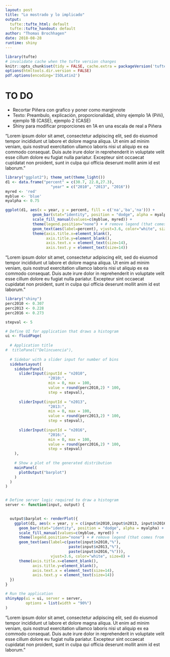```yaml
---
layout: post
title: "Lo mostrado y lo implicado"
output:
  tufte::tufte_html: default
  tufte::tufte_handout: default
author: "Thomas Brochhagen"
date: 2018-08-28
runtime: shiny
---
```

```r
library(tufte)
# invalidate cache when the tufte version changes
knitr::opts_chunk$set(tidy = FALSE, cache.extra = packageVersion('tufte'))
options(htmltools.dir.version = FALSE)
pdf.options(encoding='ISOLatin2')
```

# TO DO
* Recortar Piñera con grafico y poner como marginnote
* Texto: Preambulo, explicación, proporcionalidad, shiny ejemplo 1A (Piñi), ejemplo 1B (CASE), ejemplo 2 (CASE)
* Shiny para modificar proporciones en 1A en una escala de real a Piñera


"Lorem ipsum dolor sit amet, consectetur adipiscing elit, sed do eiusmod tempor incididunt ut labore et dolore magna aliqua. Ut enim ad minim veniam, quis nostrud exercitation ullamco laboris nisi ut aliquip ex ea commodo consequat. Duis aute irure dolor in reprehenderit in voluptate velit esse cillum dolore eu fugiat nulla pariatur. Excepteur sint occaecat cupidatat non proident, sunt in culpa qui officia deserunt mollit anim id est laborum."

```r
library("ggplot2"); theme_set(theme_light())
d1 <- data.frame("percent" = c(30.7, 22.8,27.3),
                    "year" = c("2010", "2013", "2016"))
myred <- 'red'
myblue <- 'blue'
myalpha <- 0.75
```

```r
ggplot(d1, aes(x = year, y = percent, fill = c('na','ba','na'))) +
            geom_bar(stat="identity", position = "dodge", alpha = myalpha) +
            scale_fill_manual(values=c(myblue, myred)) +
            theme(legend.position="none") + # remove legend (that comes from dummy categories)
            geom_text(aes(label=percent), vjust=3.6, color="white", size=8) +
            theme(axis.title.x=element_blank(),
                  axis.title.y=element_blank(),
                  axis.text.x = element_text(size=14),
                  axis.text.y = element_text(size=14))
```


"Lorem ipsum dolor sit amet, consectetur adipiscing elit, sed do eiusmod tempor incididunt ut labore et dolore magna aliqua. Ut enim ad minim veniam, quis nostrud exercitation ullamco laboris nisi ut aliquip ex ea commodo consequat. Duis aute irure dolor in reprehenderit in voluptate velit esse cillum dolore eu fugiat nulla pariatur. Excepteur sint occaecat cupidatat non proident, sunt in culpa qui officia deserunt mollit anim id est laborum."



```r
library("shiny")
perc2010 <- 0.307
perc2013 <- 0.228
perc2016 <- 0.273

stepval <- 5

# Define UI for application that draws a histogram
ui <- fluidPage(
  
  # Application title
#  titlePanel("Delincuencia"),
  
  # Sidebar with a slider input for number of bins 
  sidebarLayout(
    sidebarPanel(
      sliderInput(inputId = "n2010",
                   "2010:",
                   min = 0, max = 100,
                   value = round(perc2010,2) * 100,
                   step = stepval),
      
      sliderInput(inputId = "n2013",
                   "2013:",
                   min = 0, max = 100,
                   value = round(perc2013,2) * 100,
                   step = stepval),
      
      sliderInput(inputId = "n2016",
                   "2016:",
                   min = 0, max = 100,
                   value = round(perc2016,2) * 100,
                   step = stepval)
    ),
    
    # Show a plot of the generated distribution
    mainPanel(
      plotOutput("barplot")
    )
  )
)


# Define server logic required to draw a histogram
server <- function(input, output) {

  
  output$barplot <- renderPlot({
    ggplot(d1, aes(x = year, y = c(input$n2010,input$n2013, input$n2016), fill = c('na','ba','na'))) +
      geom_bar(stat="identity", position = "dodge", alpha = myalpha) +
      scale_fill_manual(values=c(myblue, myred)) +
      theme(legend.position="none") + # remove legend (that comes from dummy categories)
      geom_text(aes(label=c(paste(input$n2010,"%"),
                            paste(input$n2013,"%"),
                            paste(input$n2016,"%"))),
                    vjust=3.6, color="white", size=8) +
      theme(axis.title.x=element_blank(),
            axis.title.y=element_blank(),
            axis.text.x = element_text(size=14),
            axis.text.y = element_text(size=14))
  })
}

# Run the application 
shinyApp(ui = ui, server = server,
         options = list(width = "90%")
)
```


"Lorem ipsum dolor sit amet, consectetur adipiscing elit, sed do eiusmod tempor incididunt ut labore et dolore magna aliqua. Ut enim ad minim veniam, quis nostrud exercitation ullamco laboris nisi ut aliquip ex ea commodo consequat. Duis aute irure dolor in reprehenderit in voluptate velit esse cillum dolore eu fugiat nulla pariatur. Excepteur sint occaecat cupidatat non proident, sunt in culpa qui officia deserunt mollit anim id est laborum."
